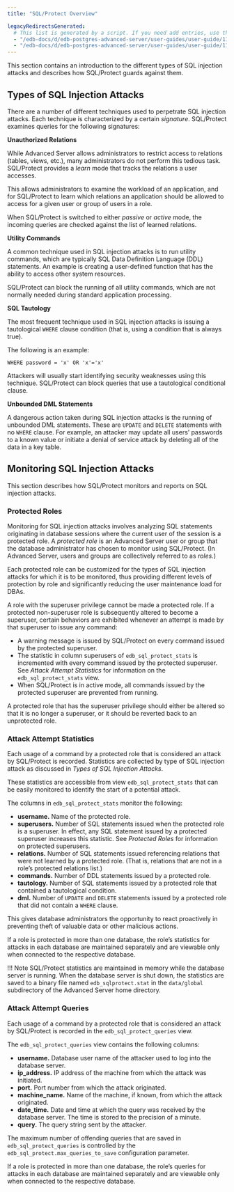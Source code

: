 ```yaml
---
title: "SQL/Protect Overview"

legacyRedirectsGenerated:
  # This list is generated by a script. If you need add entries, use the `legacyRedirects` key.
  - "/edb-docs/d/edb-postgres-advanced-server/user-guides/user-guide/11/EDB_Postgres_Advanced_Server_Guide.1.48.html"
  - "/edb-docs/d/edb-postgres-advanced-server/user-guides/user-guide/11/EDB_Postgres_Advanced_Server_Guide.1.049.html"
---
```


<div id="sql_protect_overview" class="registered_link"></div>

This section contains an introduction to the different types of SQL injection attacks and describes how SQL/Protect guards against them.

## Types of SQL Injection Attacks

There are a number of different techniques used to perpetrate SQL injection attacks. Each technique is characterized by a certain *signature*. SQL/Protect examines queries for the following signatures:

**Unauthorized Relations**

While Advanced Server allows administrators to restrict access to relations (tables, views, etc.), many administrators do not perform this tedious task. SQL/Protect provides a *learn* mode that tracks the relations a user accesses.

This allows administrators to examine the workload of an application, and for SQL/Protect to learn which relations an application should be allowed to access for a given user or group of users in a role.

When SQL/Protect is switched to either *passive* or *active* mode, the incoming queries are checked against the list of learned relations.

**Utility Commands**

A common technique used in SQL injection attacks is to run utility commands, which are typically SQL Data Definition Language (DDL) statements. An example is creating a user-defined function that has the ability to access other system resources.

SQL/Protect can block the running of all utility commands, which are not normally needed during standard application processing.

**SQL Tautology**

The most frequent technique used in SQL injection attacks is issuing a tautological `WHERE` clause condition (that is, using a condition that is always true).

The following is an example:

 `WHERE password = 'x' OR 'x'='x'`

Attackers will usually start identifying security weaknesses using this technique. SQL/Protect can block queries that use a tautological conditional clause.

**Unbounded DML Statements**

A dangerous action taken during SQL injection attacks is the running of unbounded DML statements. These are `UPDATE` and `DELETE` statements with no `WHERE` clause. For example, an attacker may update all users’ passwords to a known value or initiate a denial of service attack by deleting all of the data in a key table.

## Monitoring SQL Injection Attacks

This section describes how SQL/Protect monitors and reports on SQL injection attacks.

### Protected Roles

Monitoring for SQL injection attacks involves analyzing SQL statements originating in database sessions where the current user of the session is a protected role. A *protected role* is an Advanced Server user or group that the database administrator has chosen to monitor using SQL/Protect. (In Advanced Server, users and groups are collectively referred to as *roles*.)

Each protected role can be customized for the types of SQL injection attacks for which it is to be monitored, thus providing different levels of protection by role and significantly reducing the user maintenance load for DBAs.

A role with the superuser privilege cannot be made a protected role. If a protected non-superuser role is subsequently altered to become a superuser, certain behaviors are exhibited whenever an attempt is made by that superuser to issue any command:

-   A warning message is issued by SQL/Protect on every command issued by the protected superuser.
-   The statistic in column superusers of `edb_sql_protect_stats` is incremented with every command issued by the protected superuser. See *Attack Attempt Statistics* for information on the `edb_sql_protect_stats` view.
-   When SQL/Protect is in active mode, all commands issued by the protected superuser are prevented from running.

A protected role that has the superuser privilege should either be altered so that it is no longer a superuser, or it should be reverted back to an unprotected role.

### Attack Attempt Statistics

Each usage of a command by a protected role that is considered an attack by SQL/Protect is recorded. Statistics are collected by type of SQL injection attack as discussed in *Types of SQL Injection Attacks*.

These statistics are accessible from view `edb_sql_protect_stats` that can be easily monitored to identify the start of a potential attack.

The columns in `edb_sql_protect_stats` monitor the following:

-   **username.** Name of the protected role.
-   **superusers.** Number of SQL statements issued when the protected role is a superuser. In effect, any SQL statement issued by a protected superuser increases this statistic. See *Protected Roles* for information on protected superusers.
-   **relations.** Number of SQL statements issued referencing relations that were not learned by a protected role. (That is, relations that are not in a role’s protected relations list.)
-   **commands.** Number of DDL statements issued by a protected role.
-   **tautology.** Number of SQL statements issued by a protected role that contained a tautological condition.
-   **dml.** Number of `UPDATE` and `DELETE` statements issued by a protected role that did not contain a `WHERE` clause.

This gives database administrators the opportunity to react proactively in preventing theft of valuable data or other malicious actions.

If a role is protected in more than one database, the role’s statistics for attacks in each database are maintained separately and are viewable only when connected to the respective database.

!!! Note
    SQL/Protect statistics are maintained in memory while the database server is running. When the database server is shut down, the statistics are saved to a binary file named `edb_sqlprotect.stat` in the `data/global` subdirectory of the Advanced Server home directory.

### Attack Attempt Queries

Each usage of a command by a protected role that is considered an attack by SQL/Protect is recorded in the `edb_sql_protect_queries` view.

The `edb_sql_protect_queries` view contains the following columns:

-   **username.** Database user name of the attacker used to log into the database server.
-   **ip_address.** IP address of the machine from which the attack was initiated.
-   **port.** Port number from which the attack originated.
-   **machine_name.** Name of the machine, if known, from which the attack originated.
-   **date_time.** Date and time at which the query was received by the database server. The time is stored to the precision of a minute.
-   **query.** The query string sent by the attacker.

The maximum number of offending queries that are saved in `edb_sql_protect_queries` is controlled by the `edb_sql_protect.max_queries_to_save` configuration parameter.

If a role is protected in more than one database, the role’s queries for attacks in each database are maintained separately and are viewable only when connected to the respective database.

